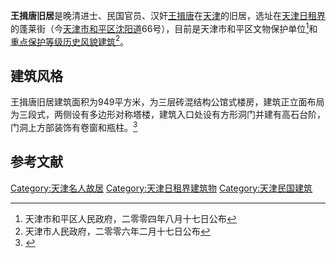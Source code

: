 {{天津历史风貌建筑 |
省区市 = 天津市 |
名称 = 王揖唐旧居 |
图片 = [[File:王揖唐旧居.jpg|200px]] |
编号 = 0120105 |
等级 = 重点保护|
时代 = 1920年|
所在 = [[天津市|天津市]][[和平区_(天津市)|和平区]] |
公布 = 2006年2月17日|
}}

'''王揖唐旧居'''是晚清进士、民国官员、汉奸[[王揖唐|王揖唐]]在[[天津|天津]]的旧居，选址在[[天津日租界|天津日租界]]的蓬莱街（今[[天津市|天津市]][[和平区_(天津市)|和平区]][[沈阳道_(天津)|沈阳道]]66号），目前是天津市和平区文物保护单位<ref>天津市和平区人民政府，二零零四年八月十七日公布</ref>和[[天津历史风貌建筑|重点保护等级历史风貌建筑]]<ref>天津市人民政府，二零零六年二月十七日公布</ref>。

== 建筑风格 ==
王揖唐旧居建筑面积为949平方米，为三层砖混结构公馆式楼房，建筑正立面布局为三段式，两侧设有多边形对称塔楼，建筑入口处设有方形洞门并建有高石台阶，门洞上方部装饰有卷窗和瓶柱。<ref>{{Cite web |url=http://www.tianjinwe.com/tianjin/tjw/201012/t20101209_2780605.html |title=“华北第一奸”一枪了残生 |accessdate=2011-01-01 |archive-date=2010-12-15 |archive-url=https://web.archive.org/web/20101215182409/http://www.tianjinwe.com/tianjin/tjw/201012/t20101209_2780605.html |dead-url=no }}</ref>

==参考文献==
{{reflist}}

{{天津市名人故居}}

[[Category:天津名人故居|Category:天津名人故居]]
[[Category:天津日租界建筑物|Category:天津日租界建筑物]]
[[Category:天津民国建筑|Category:天津民国建筑]]